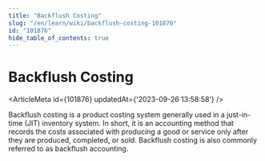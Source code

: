 ```yaml
---
title: "Backflush Costing"
slug: "/en/learn/wiki/backflush-costing-101876"
id: "101876"
hide_table_of_contents: true
---
```



# Backflush Costing

<ArticleMeta id={101876} updatedAt={'2023-09-26 13:58:58'} />
<div className='border-solid border-b border-t-0 my-4 border-[var(--ifm-color-gray-300)]' />

Backflush costing is a product costing system generally used in a just-in-time (JIT) inventory system. In short, it is an accounting method that records the costs associated with producing a good or service only after they are produced, completed, or sold. Backflush costing is also commonly referred to as backflush accounting.

